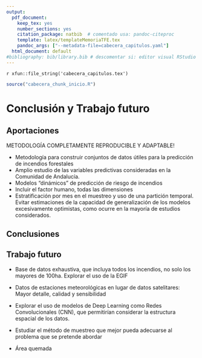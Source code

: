 ```yaml
---
output:
  pdf_document:
    keep_tex: yes
    number_sections: yes
    citation_package: natbib  # comentado usa: pandoc-citeproc
    template: latex/templateMemoriaTFE.tex
    pandoc_args: ["--metadata-file=cabecera_capitulos.yaml"]
  html_document: default
#bibliography: bib/library.bib # descomentar si: editor visual RStudio  
---
```


<!-- escribir 2 para capítulo 3 -->
<!-- \setcounter{chapter}{2} --> 
<!-- \pagenumbering{arabic} -->

`r xfun::file_string('cabecera_capitulos.tex')`

```r
source("cabecera_chunk_inicio.R")
```


# Conclusión y Trabajo futuro

## Aportaciones
METODOLOGÍA COMPLETAMENTE REPRODUCIBLE Y ADAPTABLE!

- Metodología para construir conjuntos de datos útiles para la predicción de incendios forestales
- Amplio estudio de las variables predictivas consideradas en la Comunidad de Andalucía.
- Modelos "dinámicos" de predicción de riesgo de incendios
- Incluir el factor humano, todas las dimensiones 
- Estratificación por mes en el muestreo y uso de una partición temporal. Evitar estimaciones de la capacidad de generalización de los modelos excesivamente optimistas, como ocurre en la mayoría de estudios considerados.


## Conclusiones
<!-- Comentar las limitaciones -->


## Trabajo futuro
- Base de datos exhaustiva, que incluya todos los incendios, no solo los mayores de 100ha. Explorar el uso de la EGIF

- Datos de estaciones meteorológicas en lugar de datos satelitares: Mayor detalle, calidad y sensibilidad

- Explorar el uso de modelos de Deep Learning como Redes Convolucionales (CNN), que permitirían considerar la estructura espacial de los datos.

- Estudiar el método de muestreo que mejor pueda adecuarse al problema que se pretende abordar

- Área quemada

<!-- Future work: -->
<!-- - EGIF -->
<!-- - Datos meteorologicos AEMET -->
<!-- - Muestreo  -->
